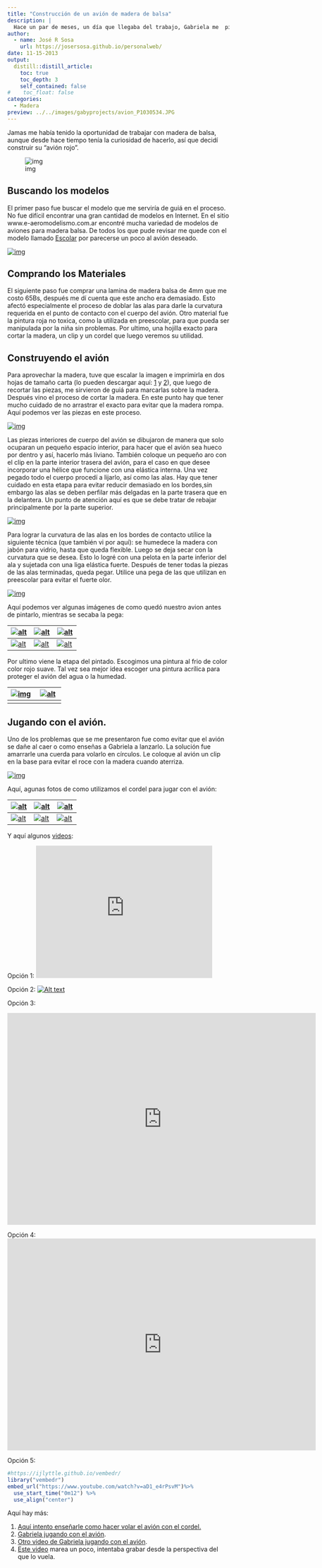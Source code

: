 ```yaml
---
title: "Construcción de un avión de madera de balsa"
description: |
  Hace un par de meses, un día que llegaba del trabajo, Gabriela me  pidió un avión rojo, "como el de Pocoyo". No fue sino hasta unos días  después que entendí lo que quería y le propuse construirlo nosotros  mismos. A pesar de sus 3 años, Gaby de concentra y enfoca bastante en  actividades que hacemos juntos, la única fase en la que no podría  participar era en la de cortar la madera.
author:
  - name: José R Sosa
    url: https://josersosa.github.io/personalweb/
date: 11-15-2013
output:
  distill::distill_article:
    toc: true
    toc_depth: 3
    self_contained: false
#    toc_float: false
categories:
  - Madera
preview: ../../images/gabyprojects/avion_P1030534.JPG
---
```



Jamas me había tenido la oportunidad de trabajar con madera de balsa, aunque  desde hace tiempo tenía la curiosidad de hacerlo, así que decidí construir su "avión rojo".

<aside>
![img](../../images/gabyprojects/avion_tn_P1030534.JPG)    
</aside>




## Buscando los modelos


El primer paso fue buscar el modelo que me serviría de guiá en el proceso. No fue difícil encontrar una gran cantidad de modelos en Internet. En  el sitio www.e-aeromodelismo.com.ar encontré mucha variedad de modelos  de aviones para madera balsa. De todos los que pude revisar me quede con el modelo llamado [Escolar](http://192.168.0.104/personalweb/archivos/Escolar.gif) por parecerse un poco al avión deseado.

<aside>
[![img](../../images/gabyprojects/escolar_tn_modelo.jpg)](../../images/gabyprojects/Escolar.gif)    
</aside>



## Comprando los Materiales


El siguiente paso fue comprar una lamina de madera balsa de 4mm que me  costo 65Bs, después me dí cuenta que este ancho era demasiado. Esto  afectó especialmente el proceso de doblar las alas para darle la  curvatura requerida en el punto de contacto con el cuerpo del avión.  Otro material fue la pintura roja no toxica, como la utilizada en  preescolar, para que pueda ser manipulada por la niña sin problemas. Por ultimo, una hojilla exacto para cortar la madera, un clip y un cordel  que luego veremos su utilidad.



## Construyendo el avión


Para aprovechar la madera, tuve que escalar la imagen e imprimirla en dos hojas de tamaño carta (lo pueden descargar aquí: [1](http://192.168.0.104/personalweb/archivos/Escolar1.pdf) y [2](http://192.168.0.104/personalweb/archivos/Escolar2.pdf)), que luego de recortar las piezas, me sirvieron de guiá para marcarlas  sobre la madera. Después vino el proceso de cortar la madera. En este  punto hay que tener mucho cuidado de no arrastrar el exacto para evitar  que la madera rompa. Aquí podemos ver las piezas en este proceso.

<aside>
[![img](../../images/gabyprojects/avion_tn_P1030472.JPG)](../../images/gabyprojects/avion_P1030472.JPG)    
</aside>    


Las piezas interiores de cuerpo del avión se dibujaron de manera que solo  ocuparan un pequeño espacio interior, para hacer que el avión sea hueco  por dentro y así, hacerlo más liviano. También coloque un pequeño aro  con el clip en la parte interior trasera del avión, para el caso en que  desee incorporar una hélice que funcione con una elástica interna. Una  vez pegado todo el cuerpo procedí a lijarlo, así como las alas. Hay que  tener cuidado en esta etapa para evitar reducir demasiado en los  bordes,sin embargo las alas se deben perfilar más delgadas en la parte  trasera que en la delantera. Un punto de atención aquí es que se debe  tratar de rebajar principalmente por la parte superior.

<aside>
[![img](../../images/gabyprojects/avion_tn_P1030493.JPG)](../../images/gabyprojects/avion_P1030493.JPG)    
</aside>




Para lograr la curvatura de las alas en los bordes de contacto utilice la  siguiente técnica (que también vi por aquí): se humedece la madera con  jabón para vidrio, hasta que queda flexible. Luego se deja secar con la  curvatura que se desea. Esto lo logré con una pelota en la parte  inferior del ala y sujetada con una liga elástica fuerte. Después de  tener todas la piezas de las alas terminadas, queda pegar. Utilice una  pega de las que utilizan en preescolar para evitar el fuerte olor. 

<aside>
[![img](../../images/gabyprojects/avion_tn_P1030505.JPG)](../../images/gabyprojects/avion_P1030505.JPG)    
</aside>




Aquí podemos ver algunas imágenes de como quedó nuestro avion antes de pintarlo, mientras se secaba la pega:

| [![alt](../../images/gabyprojects/avion_tn_P1030529.JPG)](../../images/gabyprojects/avion_P1030529.JPG) | [![alt](../../images/gabyprojects/avion_tn_P1030530.JPG)](../../images/gabyprojects/avion_P1030530.JPG) | [![alt](../../images/gabyprojects/avion_tn_P1030531.JPG)](../../images/gabyprojects/avion_P1030531.JPG) |
| ------------------------------------------------------------ | ------------------------------------------------------------ | ------------------------------------------------------------ |
| [![alt](../../images/gabyprojects/avion_tn_P1030532.JPG)](../../images/gabyprojects/avion_P1030532.JPG) | [![alt](../../images/gabyprojects/avion_tn_P1030533.JPG)](../../images/gabyprojects/avion_P1030533.JPG) | [![alt](../../images/gabyprojects/avion_tn_P1030534.JPG)](../../images/gabyprojects/avion_P1030534.JPG) |



Por ultimo viene la etapa del pintado. Escogimos una pintura al frio de  color color rojo suave. Tal vez sea mejor idea escoger una pintura  acrílica para proteger el avión del agua o la humedad.

| [![img](../../images/gabyprojects/avion_tn_P1030549.JPG)](../../images/gabyprojects/avion_P1030549.JPG) | [![alt](../../images/gabyprojects/avion_tn_P1030546.JPG)](../../images/gabyprojects/avion_P1030546.JPG) |
| ------------------------------------------------------------ | ------------------------------------------------------------ |
|                                                              |                                                              |


## Jugando con el avión.


Uno de los problemas que se me presentaron fue como evitar que el avión se  dañe al caer o como enseñas a Gabriela a lanzarlo. La solución fue  amarrarle una cuerda para volarlo en círculos. Le coloque al avión un  clip en la base para evitar el roce con la madera cuando aterriza. 

<aside>
[![img](../../images/gabyprojects/avion_tn_IMG-20130921-00017.jpg)](../../images/gabyprojects/avion_IMG-20130921-00017.jpg)    
</aside>




Aquí, agunas fotos de como utilizamos el cordel para jugar con el avión: 



| [![alt](../../images/gabyprojects/avion_tn_P1030625.JPG)](../../images/gabyprojects/avion_P1030625.JPG) | [![alt](../../images/gabyprojects/avion_tn_P1030595.JPG)](../../images/gabyprojects/avion_P1030595.JPG) | [![alt](../../images/gabyprojects/avion_tn_P1030601.JPG)](../../images/gabyprojects/avion_P1030601.JPG) |
| ------------------------------------------------------------ | ------------------------------------------------------------ | ------------------------------------------------------------ |
| [![alt](../../images/gabyprojects/avion_tn_P1030576.JPG)](../../images/gabyprojects/avion_P1030576.JPG) | [![alt](../../images/gabyprojects/avion_tn_P1030585.JPG)](../../images/gabyprojects/avion_P1030585.JPG) | [![alt](../../images/gabyprojects/avion_tn_P1030704.JPG)](../../images/gabyprojects/avion_P1030704.JPG) |



Y aquí algunos [videos](http://www.youtube.com/embed/aD1_e4rPsvM?rel=0&amp;fs=1&amp;wmode=transparent): 


Opción 1:
<iframe src="http://www.youtube.com/embed/aD1_e4rPsvM?rel=0&amp;fs=1&amp;wmode=transparent" width="400" height="300" frameborder="0" allowfullscreen title="JoomlaWorks AllVideos Player"></iframe>	


Opción 2:
[![Alt text](https://img.youtube.com/vi/nTaC5yfWkS0/0.jpg)](https://www.youtube.com/watch?v=nTaC5yfWkS0)  


Opción 3:
<div class="embed-container">
  <iframe
      src="https://www.youtube.com/embed/w09pRK1DXy4"
      width="700"
      height="480"
      frameborder="0"
      allowfullscreen="">
  </iframe>
</div>  


Opción 4:
<iframe width="700" height="480" src="https://www.youtube.com/embed/oFroXMK37WQ" frameborder="0" allow="accelerometer; autoplay; encrypted-media; gyroscope; picture-in-picture" allowfullscreen></iframe>  


Opción 5:
```r
#https://ijlyttle.github.io/vembedr/
library("vembedr")
embed_url("https://www.youtube.com/watch?v=aD1_e4rPsvM")%>%
  use_start_time("0m12") %>%
  use_align("center")
```


Aquí hay más:

1. [Aquí intento enseñarle como hacer volar el avión con el cordel.](http://www.youtube.com/watch?v=aD1_e4rPsvM)
2. [Gabriela jugando con el avión](http://www.youtube.com/watch?v=nTaC5yfWkS0).
3. [Otro video de Gabriela jugando con el avión](http://www.youtube.com/watch?v=w09pRK1DXy4).
4. [Este video](http://www.youtube.com/watch?v=oFroXMK37WQ) marea un poco, intentaba grabar desde la perspectiva del que lo vuela.